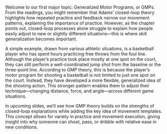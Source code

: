 Welcome to our first major topic: Generalized Motor Programs, or GMPs. From the readings, you might remember that Adams’ closed-loop theory highlights how repeated practice and feedback narrow our movement patterns, explaining the importance of practice. However, as the chapter points out, closed-loop processes alone struggle to explain how people easily adjust to new or slightly different situations—this is where skill generalization becomes important. 

A simple example, drawn from various athletic situations, is a basketball player who has spent hours practicing free throws from the foul line. Although the player’s practice took place mostly at one spot on the court, they can still perform a well-coordinated jump shot from the baseline or the three-point line. According to GMP theory, this is because the player’s motor program for shooting a basketball is not limited to just one spot on the court. Instead, they have developed a more flexible, generalized idea of the shooting action. This stronger pattern enables them to adjust their technique—changing distance, force, and angle—across different game situations. 

In upcoming slides, we’ll see how GMP theory builds on the strengths of closed-loop explanations while adding the key idea of movement templates. This concept allows for variety in practice and movement execution, giving insight into why someone can shoot, pass, or dribble with relative ease in new conditions.